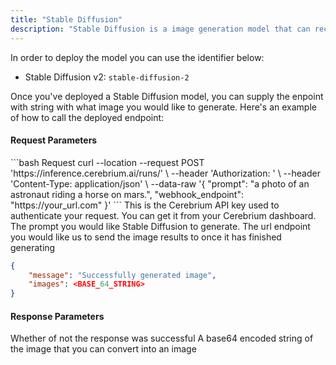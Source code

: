 ```yaml
---
title: "Stable Diffusion"
description: "Stable Diffusion is a image generation model that can receive either text or image input and output network-generated images"
---
```


In order to deploy the model you can use the identifier below:

- Stable Diffusion v2: `stable-diffusion-2`

Once you've deployed a Stable Diffusion model, you can supply the enpoint with string with what image you would like to generate. Here's an example of how to call the deployed endpoint:

#### Request Parameters

<RequestExample>
```bash Request
  curl --location --request POST 'https://inference.cerebrium.ai/runs/<YOUR_ENDPOINT>' \
      --header 'Authorization: <API_KEY>' \
      --header 'Content-Type: application/json' \
      --data-raw '{
        "prompt": "a photo of an astronaut riding a horse on mars.",
        "webhook_endpoint": "https://your_url.com"
        }'
```
</RequestExample>

<ParamField header="Authorization" type="string" required>
  This is the Cerebrium API key used to authenticate your request. You can get it from your Cerebrium dashboard.
</ParamField>
<ParamField body="prompt" type="string" required>
   The prompt you would like Stable Diffusion to generate.
</ParamField>
<ParamField body="webhook_endpoint" type="string" optional>
   The url endpoint you would like us to send the image results to once it has finished generating
</ParamField>

<ResponseExample>

```json Response
{
    "message": "Successfully generated image",
    "images": <BASE_64_STRING>
}
```
</ResponseExample>

#### Response Parameters

<ResponseField name="message" type="string" required>
  Whether of not the response was successful
</ResponseField>
<ResponseField name="images" type="string" required>
  A base64 encoded string of the image that you can convert into an image
</ResponseField>
